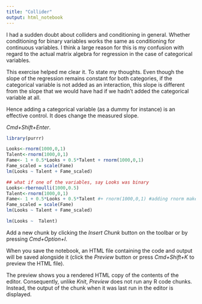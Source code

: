 ```yaml
---
title: "Collider"
output: html_notebook
---
```

I had a sudden doubt about colliders and conditioning in general. Whether conditioning for binary variables works the same as conditioning for continuous variables. I think a large reason for this is my confusion with regard to the actual matrix algebra for regression in the case of categorical variables. 

This exercise helped me clear it. To state my thoughts. Even though the slope of the regression remains constant for both categories, if the categorical variable is not added as an interaction, this slope is different from the slope that we would have had if we hadn't added the categorical variable at all. 

Hence adding a categorical variable (as a dummy for instance) is an effective control. It does change the measured slope. 

 *Cmd+Shift+Enter*. 
```r
library(purrr)
```

```r
Looks<-rnorm(1000,0,1)
Talent<-rnorm(1000,0,1)
Fame<- 1 + 0.5*Looks + 0.5*Talent + rnorm(1000,0,1)
Fame_scaled = scale(Fame)
lm(Looks ~ Talent + Fame_scaled)
```


```r
## what if one of the variables, say Looks was binary
Looks<-rbernoulli(1000,0.5)
Talent<-rnorm(1000,0,1)
Fame<- 1 + 0.5*Looks + 0.5*Talent #+ rnorm(1000,0,1) #adding rnorm makes it more real world (like a sigma but harder to see coefficients )
Fame_scaled = scale(Fame)
lm(Looks ~ Talent + Fame_scaled)

lm(Looks ~  Talent)

```

Add a new chunk by clicking the *Insert Chunk* button on the toolbar or by pressing *Cmd+Option+I*.

When you save the notebook, an HTML file containing the code and output will be saved alongside it (click the *Preview* button or press *Cmd+Shift+K* to preview the HTML file). 

The preview shows you a rendered HTML copy of the contents of the editor. Consequently, unlike *Knit*, *Preview* does not run any R code chunks. Instead, the output of the chunk when it was last run in the editor is displayed.


